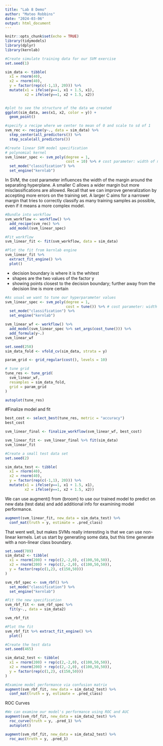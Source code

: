 ```yaml
---
title: "Lab 8 Demo"
author: "Mateo Robbins"
date: "2024-03-06"
output: html_document
---
```


```r
knitr::opts_chunk$set(echo = TRUE)
library(tidymodels)
library(dplyr)
library(kernlab)
```


```r
#Create simulate training data for our SVM exercise
set.seed(1)

sim_data <- tibble(
  x1 = rnorm(40),
  x2 = rnorm(40),
  y = factor(rep(c(-1,1), 20))) %>%
  mutate(x1 = ifelse(y==1, x1 + 1.5, x1),
         x2 = ifelse(y==1, x2 + 1.5, x2))
  
```

```r
#plot to see the structure of the data we created
ggplot(sim_data, aes(x1, x2, color = y)) +
  geom_point()
```

```r
#specify a recipe where we center to mean of 0 and scale to sd of 1
svm_rec <- recipe(y~., data = sim_data) %>%
  step_center(all_predictors()) %>%
  step_scale(all_predictors())
```

```r
#Create linear SVM model specification
# polynomial kernel
svm_linear_spec <- svm_poly(degree = 1,
                            cost = 10) %>% # cost parameter: width of margin around hyper plane
  set_mode("classification") %>%
  set_engine("kernlab")
```

In SVM, the cost parameter influences the width of the margin around the separating hyperplane. A smaller C allows a wider margin but more misclassifications are allowed. Recall that we can improve  generalization by accepting more errors on the training set. A larger C aims for a narrower margin that tries to correctly classify as many training samples as possible, even if it means a more complex model.

```r
#Bundle into workflow
svm_workflow <- workflow() %>%
  add_recipe(svm_rec) %>%
  add_model(svm_linear_spec)
```

```r
#Fit workflow
svm_linear_fit <- fit(svm_workflow, data = sim_data) 
```

```r
#Plot the fit from kernlab engine
svm_linear_fit %>% 
  extract_fit_engine() %>% 
  plot()
```
- decision boundary is where it is the whitest
- shapes are the two values of the factor y
- showing points closest to the decision boundary; further away from the decision line is more certain

```r
#As usual we want to tune our hyperparameter values
svm_linear_spec <- svm_poly(degree = 1,
                            cost = tune()) %>% # cost parameter: width of margin around hyper plane
  set_mode("classification") %>%
  set_engine("kernlab")

svm_linear_wf <- workflow() %>% 
  add_model(svm_linear_spec %>% set_args(cost_tune())) %>% 
  add_formula(y~.)
svm_linear_wf
```

```r
set.seed(258)
sim_data_fold <- vfold_cv(sim_data, strata = y)

param_grid <- grid_regular(cost(), levels = 10)

# tune grid
tune_res <- tune_grid(
  svm_linear_wf,
  resamples = sim_data_fold,
  grid = param_grid
)

autoplot(tune_res)
```


#Finalize model and fit
```r
best_cost <- select_best(tune_res, metric = "accuracy")
best_cost

svm_linear_final <- finalize_workflow(svm_linear_wf, best_cost)

svm_linear_fit <- svm_linear_final %>% fit(sim_data)
svm_linear_fit
```


```r
#Create a small test data set
set.seed(2)

sim_data_test <- tibble(
  x1 = rnorm(40),
  x2 = rnorm(40),
  y = factor(rep(c(-1,1), 20))) %>%
  mutate(x1 = ifelse(y==1, x1 + 1.5, x1),
         x2 = ifelse(y==1, x2 + 1.5, x2))
```

We can use augment() from {broom} to use our trained model to predict on new data (test data) and add additional info for examining model performance. 

```r
augment(svm_linear_fit, new_data = sim_data_test) %>%
  conf_mat(truth = y, estimate = .pred_class)
```

That went well, but makes SVMs really interesting is that we can use non-linear kernels. Let us start by generating some data, but this time generate with a non-linear class boundary.

```r
set.seed(789)
sim_data2 <- tibble(
  x1 = rnorm(200) + rep(c(2,-2,0), c(100,50,50)),
  x2 = rnorm(200) + rep(c(2,-2,0), c(100,50,50)),
  y = factor(rep(c(1,2), c(150,50)))
)
```

```r
svm_rbf_spec <- svm_rbf() %>% 
  set_mode("classification") %>%
  set_engine("kernlab")
```


```r
#Fit the new specification
svm_rbf_fit <- svm_rbf_spec %>%
  fit(y~., data = sim_data2)

svm_rbf_fit
```

```r
#Plot the fit
svm_rbf_fit %>% extract_fit_engine() %>%
  plot()
```

```r
#Create the test data
set.seed(465)

sim_data2_test <- tibble(
  x1 = rnorm(200) + rep(c(2,-2,0), c(100,50,50)),
  x2 = rnorm(200) + rep(c(2,-2,0), c(100,50,50)),
  y = factor(rep(c(1,2), c(150,50)))
)
```

```r
#Examine model performance via confusion matrix
augment(svm_rbf_fit, new_data = sim_data2_test) %>%
  conf_mat(truth = y, estimate = .pred_class)
```

ROC Curves

```r
#We can examine our model's performance using ROC and AUC
augment(svm_rbf_fit, new_data = sim_data2_test) %>%
  roc_curve(truth = y, .pred_1) %>%
  autoplot()

augment(svm_rbf_fit, new_data = sim_data2_test) %>%
  roc_auc(truth = y, .pred_1)
```
